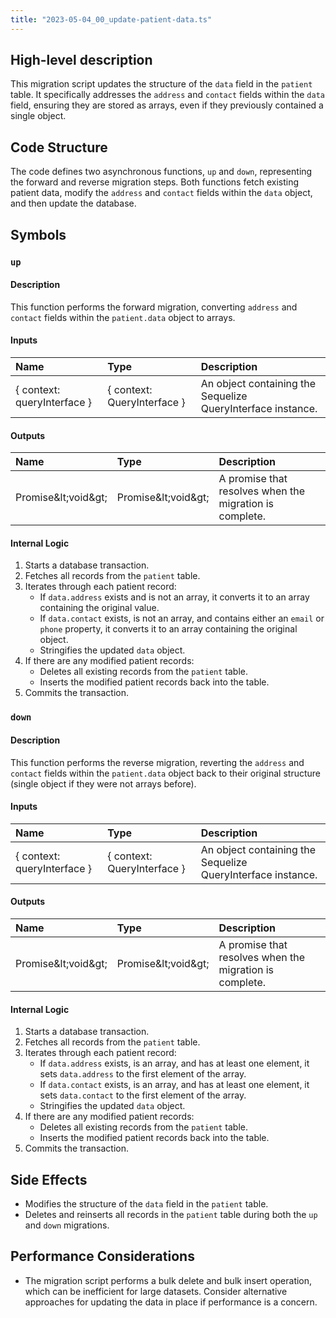 ```yaml
---
title: "2023-05-04_00_update-patient-data.ts"
---
```


## High-level description
This migration script updates the structure of the `data` field in the `patient` table. It specifically addresses the `address` and `contact` fields within the `data` field, ensuring they are stored as arrays, even if they previously contained a single object.

## Code Structure
The code defines two asynchronous functions, `up` and `down`, representing the forward and reverse migration steps. Both functions fetch existing patient data, modify the `address` and `contact` fields within the `data` object, and then update the database.

## Symbols

### `up`
#### Description
This function performs the forward migration, converting `address` and `contact` fields within the `patient.data` object to arrays.

#### Inputs
| Name | Type | Description |
|:-----|:-----|:------------|
| \{ context: queryInterface \} | \{ context: QueryInterface \} | An object containing the Sequelize QueryInterface instance. |

#### Outputs
| Name | Type | Description |
|:-----|:-----|:------------|
| Promise\&lt;void\&gt; | Promise\&lt;void\&gt; | A promise that resolves when the migration is complete. |

#### Internal Logic
1. Starts a database transaction.
2. Fetches all records from the `patient` table.
3. Iterates through each patient record:
    - If `data.address` exists and is not an array, it converts it to an array containing the original value.
    - If `data.contact` exists, is not an array, and contains either an `email` or `phone` property, it converts it to an array containing the original object.
    - Stringifies the updated `data` object.
4. If there are any modified patient records:
    - Deletes all existing records from the `patient` table.
    - Inserts the modified patient records back into the table.
5. Commits the transaction.

### `down`
#### Description
This function performs the reverse migration, reverting the `address` and `contact` fields within the `patient.data` object back to their original structure (single object if they were not arrays before).

#### Inputs
| Name | Type | Description |
|:-----|:-----|:------------|
| \{ context: queryInterface \} | \{ context: QueryInterface \} | An object containing the Sequelize QueryInterface instance. |

#### Outputs
| Name | Type | Description |
|:-----|:-----|:------------|
| Promise\&lt;void\&gt; | Promise\&lt;void\&gt; | A promise that resolves when the migration is complete. |

#### Internal Logic
1. Starts a database transaction.
2. Fetches all records from the `patient` table.
3. Iterates through each patient record:
    - If `data.address` exists, is an array, and has at least one element, it sets `data.address` to the first element of the array.
    - If `data.contact` exists, is an array, and has at least one element, it sets `data.contact` to the first element of the array.
    - Stringifies the updated `data` object.
4. If there are any modified patient records:
    - Deletes all existing records from the `patient` table.
    - Inserts the modified patient records back into the table.
5. Commits the transaction.

## Side Effects
- Modifies the structure of the `data` field in the `patient` table.
- Deletes and reinserts all records in the `patient` table during both the `up` and `down` migrations.

## Performance Considerations
- The migration script performs a bulk delete and bulk insert operation, which can be inefficient for large datasets. Consider alternative approaches for updating the data in place if performance is a concern.
